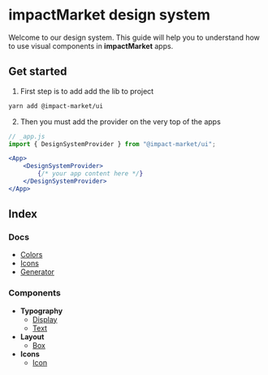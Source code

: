
<Meta title="Intro" />

# impactMarket design system

Welcome to our design system. This guide will help you to understand how to use visual components in **impactMarket** apps.

## Get started
1. First step is to add add the lib to project
```bash
yarn add @impact-market/ui
```
2. Then you must add the provider on the very top of the apps
```jsx
// _app.js
import { DesignSystemProvider } from "@impact-market/ui";

<App>
    <DesignSystemProvider>
        {/* your app content here */}
    </DesignSystemProvider>
</App>
```

## **Index**

### **Docs**

- [Colors](?path=/story/colors--page)
- [Icons](?path=/story/icons--page)
- [Generator](?path=/story/generator--page)

### **Components**

- **Typography**
    - [Display](?path=/story/components-typography-display--display)
    - [Text](?path=/story/components-typography-text--text)
- **Layout**
    - [Box](?path=/story/components-layout-box--box)
- **Icons**
    - [Icon](?path=/story/components-icons-icon--icon)